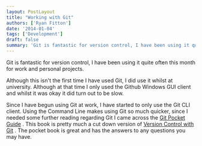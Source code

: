 ```yaml
---
layout: PostLayout
title: "Working with Git"
authors: ['Ryan Fitton']
date: '2014-01-04'
tags: ['Development']
draft: false
summary: 'Git is fantastic for version control, I have been using it quite often this month for work and personal projects. Although this isn&#8217;t the first time I have used Git, I did use it whilst at university. Although at that time I only used the Github Windows GUI client and whilst it was okay it ...'
---
```


Git is fantastic for version control, I have been using it quite often this month for work and personal projects.

Although this isn't the first time I have used Git, I did use it whilst at university. Although at that time I only used the Github Windows GUI client and whilst it was okay it did turn out to be slow.

Since I have begun using Git at work, I have started to only use the Git CLI client. Using the Command Line makes using Git so much quicker, since I needed some further reading regarding Git I came across the [Git Pocket Guide](http://www.amazon.co.uk/gp/product/1449325866/ref=as_li_ss_tl?ie=UTF8&camp=1634&creative=19450&creativeASIN=1449325866&linkCode=as2&tag=ryanfittoncou-21) . This book is pretty much a cut down version of [Version Control with Git](http://www.amazon.co.uk/gp/product/1449316387/ref=as_li_ss_tl?ie=UTF8&camp=1634&creative=19450&creativeASIN=1449316387&linkCode=as2&tag=ryanfittoncou-21) . The pocket book is great and has the answers to any questions you may have.
